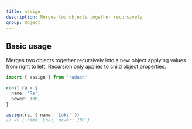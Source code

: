 ```yaml
---
title: assign
description: Merges two objects together recursively
group: Object
---
```


## Basic usage

Merges two objects together recursively into a new object applying values from right to left. Recursion only applies to child object properties.

```ts
import { assign } from 'radash'

const ra = {
  name: 'Ra',
  power: 100,
}

assign(ra, { name: 'Loki' })
// => { name: Loki, power: 100 }
```
